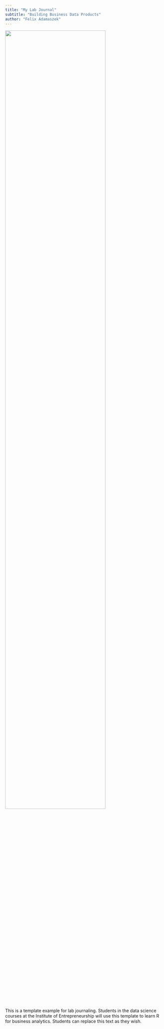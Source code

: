 ```yaml
---
title: "My Lab Journal"
subtitle: "Building Business Data Products"
author: "Felix Adamaszek"
---
```


![](assets/logo/TIE_logo.svg){width=80% fig-align="center"}

This is a template example for lab journaling. Students in the data science courses at the Institute of Entrepreneurship will use this template to learn R for business analytics. Students can replace this text as they wish.
